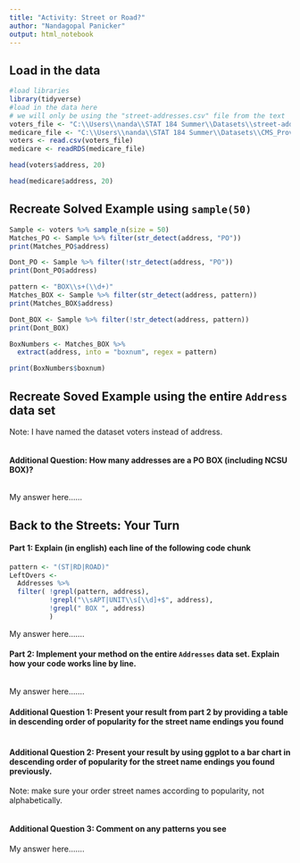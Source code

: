 ```yaml
---
title: "Activity: Street or Road?"
author: "Nandagopal Panicker"
output: html_notebook
---
```


## Load in the data

```r
#load libraries 
library(tidyverse)
#load in the data here 
# we will only be using the "street-addresses.csv" file from the text
voters_file <- "C:\\Users\\nanda\\STAT 184 Summer\\Datasets\\street-addresses.csv"
medicare_file <- "C:\\Users\\nanda\\STAT 184 Summer\\Datasets\\CMS_ProvidersSimple.rds"
voters <- read.csv(voters_file)
medicare <- readRDS(medicare_file)

```

```r
head(voters$address, 20)
```
```r
head(medicare$address, 20)
```


## Recreate Solved Example using `sample(50)`

```r
Sample <- voters %>% sample_n(size = 50)
Matches_PO <- Sample %>% filter(str_detect(address, "PO"))
print(Matches_PO$address)

```
```r
Dont_PO <- Sample %>% filter(!str_detect(address, "PO"))
print(Dont_PO$address)
```
```r
pattern <- "BOX\\s+(\\d+)"
Matches_BOX <- Sample %>% filter(str_detect(address, pattern))
print(Matches_BOX$address)
```
```r
Dont_BOX <- Sample %>% filter(!str_detect(address, pattern))
print(Dont_BOX)
```
```r
BoxNumbers <- Matches_BOX %>%
  extract(address, into = "boxnum", regex = pattern)

print(BoxNumbers$boxnum)
```

## Recreate Soved Example using the entire `Address` data set

Note: I have named the dataset voters instead of address.

```r


```

#### Additional Question: How many addresses are a PO BOX (including NCSU BOX)? 

```r


```

My answer here...... 


## Back to the Streets: Your Turn

#### Part 1: Explain (in english) each line of the following code chunk

```r
pattern <- "(ST|RD|ROAD)"
LeftOvers <-
  Addresses %>% 
  filter( !grepl(pattern, address),
          !grepl("\\sAPT|UNIT\\s[\\d]+$", address),
          !grepl(" BOX ", address)
          )
```

My answer here.......

#### Part 2: Implement your method on the entire `Addresses` data set. Explain how your code works line by line.

```r



```

My answer here.......

#### Additional Question 1: Present your result from part 2 by providing a table in descending order of popularity for the street name endings you found

```r


```

#### Additional Question 2: Present your result by using ggplot to a bar chart in descending order of popularity for the street name endings you found previously.

Note: make sure your order street names according to popularity, not alphabetically.

```r

```

#### Additional Question 3: Comment on any patterns you see

My answer here.......
